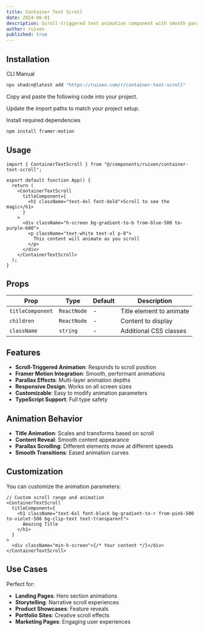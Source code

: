 ```yaml
---
title: Container Text Scroll
date: 2024-06-01
description: Scroll-triggered text animation component with smooth parallax effects using Framer Motion
author: ruixen
published: true
---
```


<ComponentPreview name="container-text-scroll-demo" category="effects" />

## Installation

<Tabs defaultValue="cli">

<TabsList>
  <TabsTrigger value="cli">CLI</TabsTrigger>
  <TabsTrigger value="manual">Manual</TabsTrigger>
</TabsList>
<TabsContent value="cli">

```bash
npx shadcn@latest add "https://ruixen.com/r/container-text-scroll"
```

</TabsContent>

<TabsContent value="manual">

<Steps>

<Step>Copy and paste the following code into your project.</Step>

<ComponentSource name="container-text-scroll" />

<Step>Update the import paths to match your project setup.</Step>

<Step>Install required dependencies</Step>

```bash
npm install framer-motion
```

</Steps>

</TabsContent>

</Tabs>

## Usage

```tsx
import { ContainerTextScroll } from "@/components/ruixen/container-text-scroll";

export default function App() {
  return (
    <ContainerTextScroll
      titleComponent={
        <h1 className="text-4xl font-bold">Scroll to see the magic</h1>
      }
    >
      <div className="h-screen bg-gradient-to-b from-blue-500 to-purple-600">
        <p className="text-white text-xl p-8">
          This content will animate as you scroll
        </p>
      </div>
    </ContainerTextScroll>
  );
}
```

## Props

| Prop             | Type        | Default | Description              |
| ---------------- | ----------- | ------- | ------------------------ |
| `titleComponent` | `ReactNode` | -       | Title element to animate |
| `children`       | `ReactNode` | -       | Content to display       |
| `className`      | `string`    | -       | Additional CSS classes   |

## Features

- **Scroll-Triggered Animation**: Responds to scroll position
- **Framer Motion Integration**: Smooth, performant animations
- **Parallax Effects**: Multi-layer animation depths
- **Responsive Design**: Works on all screen sizes
- **Customizable**: Easy to modify animation parameters
- **TypeScript Support**: Full type safety

## Animation Behavior

- **Title Animation**: Scales and transforms based on scroll
- **Content Reveal**: Smooth content appearance
- **Parallax Scrolling**: Different elements move at different speeds
- **Smooth Transitions**: Eased animation curves

## Customization

You can customize the animation parameters:

```tsx
// Custom scroll range and animation
<ContainerTextScroll
  titleComponent={
    <h1 className="text-6xl font-black bg-gradient-to-r from-pink-500 to-violet-500 bg-clip-text text-transparent">
      Amazing Title
    </h1>
  }
>
  <div className="min-h-screen">{/* Your content */}</div>
</ContainerTextScroll>
```

## Use Cases

Perfect for:

- **Landing Pages**: Hero section animations
- **Storytelling**: Narrative scroll experiences
- **Product Showcases**: Feature reveals
- **Portfolio Sites**: Creative scroll effects
- **Marketing Pages**: Engaging user experiences
